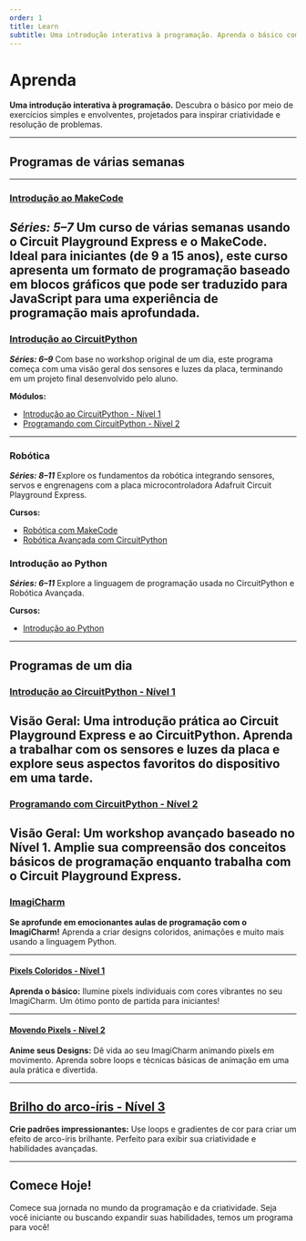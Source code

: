 ```yaml
---
order: 1
title: Learn
subtitle: Uma introdução interativa à programação. Aprenda o básico com exercícios simples e inspiradores.
---
```


# Aprenda

**Uma introdução interativa à programação.**
Descubra o básico por meio de exercícios simples e envolventes, projetados para inspirar criatividade e resolução de problemas.

---

## Programas de várias semanas

---

### [Introdução ao MakeCode](/exercises/pt-BR/makecode/intro)

**_Séries: 5–7_**
Um curso de várias semanas usando o Circuit Playground Express e o MakeCode. Ideal para iniciantes (de 9 a 15 anos), este curso apresenta um formato de programação baseado em blocos gráficos que pode ser traduzido para JavaScript para uma experiência de programação mais aprofundada.
---

### [Introdução ao CircuitPython](/exercises/pt-BR/circuitpython)

**_Séries: 6–9_**
Com base no workshop original de um dia, este programa começa com uma visão geral dos sensores e luzes da placa, terminando em um projeto final desenvolvido pelo aluno.

**Módulos:**

- [Introdução ao CircuitPython - Nível 1](/exercises/pt-BR/circuitpython/level-1/)
- [Programando com CircuitPython - Nível 2](/exercises/pt-BR/circuitpython/level-2)

---

### Robótica

**_Séries: 8–11_**
Explore os fundamentos da robótica integrando sensores, servos e engrenagens com a placa microcontroladora Adafruit Circuit Playground Express.

**Cursos:**

- [Robótica com MakeCode](/exercises/pt-BR/makecode/robotics)
- [Robótica Avançada com CircuitPython](/exercises/pt-BR/circuitpython/robotics)

### Introdução ao Python

**_Séries: 6–11_**
Explore a linguagem de programação usada no CircuitPython e Robótica Avançada.

**Cursos:**

- [Introdução ao Python](/exercises/pt-BR/python)

---

## Programas de um dia

### [Introdução ao CircuitPython - Nível 1](/exercises/pt-BR/circuitpython/level-1/)

**Visão Geral:**
Uma introdução prática ao Circuit Playground Express e ao CircuitPython. Aprenda a trabalhar com os sensores e luzes da placa e explore seus aspectos favoritos do dispositivo em uma tarde.
---

### [Programando com CircuitPython - Nível 2](/exercises/pt-BR/circuitpython/level-2)

**Visão Geral:**
Um workshop avançado baseado no Nível 1. Amplie sua compreensão dos conceitos básicos de programação enquanto trabalha com o Circuit Playground Express.
---

### [ImagiCharm](/exercises/pt-BR/imagicharm)

**Se aprofunde em emocionantes aulas de programação com o ImagiCharm!**
Aprenda a criar designs coloridos, animações e muito mais usando a linguagem Python.

---

#### [Pixels Coloridos - Nível 1](/exercises/pt-BR/imagicharm/level-1)

**Aprenda o básico:**
Ilumine pixels individuais com cores vibrantes no seu ImagiCharm. Um ótimo ponto de partida para iniciantes!

---

#### [Movendo Pixels - Nível 2](/exercises/pt-BR/imagicharm/level-2)

**Anime seus Designs:**
Dê vida ao seu ImagiCharm animando pixels em movimento. Aprenda sobre loops e técnicas básicas de animação em uma aula prática e divertida.

---

## [Brilho do arco-íris - Nível 3](/exercises/pt-BR/imagicharm/level-3)

**Crie padrões impressionantes:**
Use loops e gradientes de cor para criar um efeito de arco-íris brilhante. Perfeito para exibir sua criatividade e habilidades avançadas.

---

## Comece Hoje!

Comece sua jornada no mundo da programação e da criatividade. Seja você iniciante ou buscando expandir suas habilidades, temos um programa para você!
